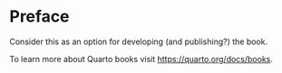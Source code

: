 # Preface {.unnumbered}

Consider this as an option for developing (and publishing?) the book. 

To learn more about Quarto books visit <https://quarto.org/docs/books>.
